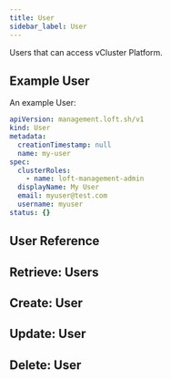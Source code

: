 ```yaml
---
title: User
sidebar_label: User
---
```



Users that can access vCluster Platform.

## Example User

An example User:

```yaml
apiVersion: management.loft.sh/v1
kind: User
metadata:
  creationTimestamp: null
  name: my-user
spec:
  clusterRoles:
    - name: loft-management-admin
  displayName: My User
  email: myuser@test.com
  username: myuser
status: {}
```

## User Reference

<Reference />

## Retrieve: Users

<Retrieve />

## Create: User

<Create />

## Update: User

<Update />

## Delete: User

<Delete />
